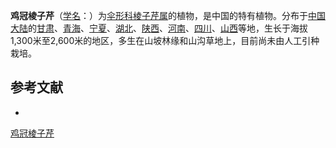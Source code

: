 {{NoteTA|G1=LS}}
{{Speciesbox
| name = 鸡冠棱子芹
| status = 
| status_system = 
| image = 
| genus = Pleurospermum
| species = cristatum
| authority = de Boiss.
}}

'''鸡冠棱子芹'''（[[学名|学名]]：{{lang|la|''Pleurospermum cristatum''}}）为[[伞形科|伞形科]][[棱子芹属|棱子芹属]]的植物，是中国的特有植物。分布于[[中国大陆|中国大陆]]的[[甘肃|甘肃]]、[[青海|青海]]、[[宁夏|宁夏]]、[[湖北|湖北]]、[[陕西|陕西]]、[[河南|河南]]、[[四川|四川]]、[[山西|山西]]等地，生长于海拔1,300米至2,600米的地区，多生在山坡林缘和山沟草地上，目前尚未由人工引种栽培。

== 参考文献 ==
<div class="references-small">
* {{cite web| url =http://www.bioinfo.cn/db05/KmzwSpecies.php?action=view&id=23058| title =鸡冠棱子芹| work =《中国高等植物数据库全库》| publisher =中国科学院微生物研究所| author =昆明植物研究所| accessdate =2009-02-25| deadurl =yes| archiveurl =https://web.archive.org/web/20160305060250/http://www.bioinfo.cn/db05/KmzwSpecies.php?action=view&id=23058| archivedate =2016-03-05}}
</div>
{{Taxonbar|from=Q11174175}}

[[Category:棱子芹属|鸡冠棱子芹]]


{{Apiales-stub}}